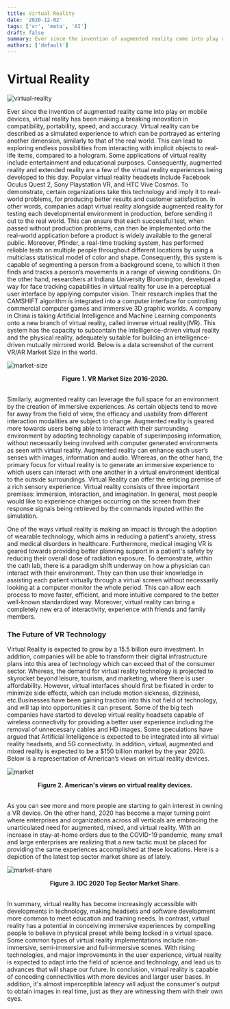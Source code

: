 ```yaml
---
title: Virtual Reality
date: '2020-12-02'
tags: ['vr', 'meta', 'AI']
draft: false
summary: Ever since the invention of augmented reality came into play on mobile devices, virtual reality has been making a breaking innovation in compatibility, portability, speed, and accuracy.
authors: ['default']
---
```


# Virtual Reality

<img
  src="https://firebasestorage.googleapis.com/v0/b/techblog-e0db2.appspot.com/o/pexels-bradley-hook-123335.jpg?alt=media&token=f41cec64-0fdb-48ad-a07a-9f593c608517"
  alt="virtual-reality"
/>
<br />

Ever since the invention of augmented reality came into play on mobile devices, virtual reality has been making a breaking innovation in compatibility, portability, speed, and accuracy. Virtual reality can be described as a simulated experience to which can be portrayed as entering another dimension, similarly to that of the real world. This can lead to exploring endless possibilities from interacting with implicit objects to real-life items, compared to a hologram. Some applications of virtual reality include entertainment and educational purposes. Consequently, augmented reality and extended reality are a few of the virtual reality experiences being developed to this day. Popular virtual reality headsets include Facebook Oculus Quest 2, Sony Playstation VR, and HTC Vive Cosmos. To demonstrate, certain organizations take this technology and imply it to real-world problems, for producing better results and customer satisfaction. In other words, companies adapt virtual reality alongside augmented reality for testing each developmental environment in production, before sending it out to the real world. This can ensure that each successful test, when passed without production problems, can then be implemented onto the real-world application before a product is widely available to the general public. Moreover, Pfinder, a real-time tracking system, has performed reliable tests on multiple people throughout different locations by using a multiclass statistical model of color and shape. Consequently, this system is capable of segmenting a person from a background scene, to which it then finds and tracks a person’s movements in a range of viewing conditions. On the other hand, researchers at Indiana University Bloomington, developed a way for face tracking capabilities in virtual reality for use in a perceptual user interface by applying computer vision. Their research implies that the CAMSHIFT algorithm is integrated into a computer interface for controlling commercial computer games and immersive 3D graphic worlds. A company in China is taking Artificial Intelligence and Machine Learning components onto a new branch of virtual reality, called inverse virtual reality(IVR). This system has the capacity to subcontain the intelligence-driven virtual reality and the physical reality, adequately suitable for building an intelligence-driven mutually mirrored world. Below is a data screenshot of the current VR/AR Market Size in the world.

<img
  src="https://firebasestorage.googleapis.com/v0/b/techblog-e0db2.appspot.com/o/vr2_x8qxdj.png?alt=media&token=f45872ad-0c13-442c-8145-144226cb329c"
  alt="market-size"
/>
<figcaption style="text-align:center; font-weight: bold;">
  Figure 1. VR Market Size 2016-2020.
</figcaption>
<br />

Similarly, augmented reality can leverage the full space for an environment by the creation of immersive experiences. As certain objects tend to move far away from the field of view, the efficacy and usability from different interaction modalities are subject to change. Augmented reality is geared more towards users being able to interact with their surrounding environment by adopting technology capable of superimposing information, without necessarily being involved with computer generated environments as seen with virtual reality. Augmented reality can enhance each user’s senses with images, information and audio. Whereas, on the other hand, the primary focus for virtual reality is to generate an immersive experience to which users can interact with one another in a virtual environment identical to the outside surroundings. Virtual Reality can offer the enticing premise of a rich sensory experience. Virtual reality consists of three important premises: immersion, interaction, and imagination. In general, most people would like to experience changes occurring on the screen from their response signals being retrieved by the commands inputed within the simulation.

One of the ways virtual reality is making an impact is through the adoption of wearable technology, which aims in reducing a patient's anxiety, stress and medical disorders in healthcare. Furthermore, medical imaging VR is geared towards providing better planning support in a patient's safety by reducing their overall dose of radiation exposure. To demonstrate, within the cath lab, there is a paradigm shift underway on how a physician can interact with their environment. They can then use their knowledge in assisting each patient virtually through a virtual screen without necessarily looking at a computer monitor the whole period. This can allow each process to move faster, efficient, and more intuitive compared to the better well-known standardized way. Moreover, virtual reality can bring a completely new era of interactivity, experience with friends and family members.

### The Future of VR Technology

Virtual Reality is expected to grow by a 15.5 billion euro investment. In addition, companies will be able to transform their digital infrastructure plans into this area of technology which can exceed that of the consumer sector. Whereas, the demand for virtual reality technology is projected to skyrocket beyond leisure, tourism, and marketing, where there is user affordability. However, virtual interfaces should first be fixated in order to minimize side effects, which can include motion sickness, dizziness, etc.Businesses have been gaining traction into this hot field of technology, and will tap into opportunities it can present. Some of the big tech companies have started to develop virtual reality headsets capable of wireless connectivity for providing a better user experience including the removal of unnecessary cables and HD images. Some speculations have argued that Artificial Intelligence is expected to be integrated into all virtual reality headsets, and 5G connectivity. In addition, virtual, augmented and mixed reality is expected to be a $150 billion market by the year 2020. Below is a representation of American’s views on virtual reality devices.

<img
  src="https://firebasestorage.googleapis.com/v0/b/techblog-e0db2.appspot.com/o/vr4_slo3t9.jpg?alt=media&token=4ee00080-b722-4af2-bd4a-f8abc6bc5263"
  alt="market"
/>
<figcaption style="text-align: center; font-weight: bold;">
  Figure 2. American's views on virtual reality devices.
</figcaption>
<br />

As you can see more and more people are starting to gain interest in owning a VR device. On the other hand, 2020 has become a major turning point where enterprises and organizations across all verticals are embracing the unarticulated need for augmented, mixed, and virtual reality. With an increase in stay-at-home orders due to the COVID-19 pandemic, many small and large enterprises are realizing that a new tactic must be placed for providing the same experiences accomplished at these locations. Here is a depiction of the latest top sector market share as of lately.

<img
  src="https://firebasestorage.googleapis.com/v0/b/techblog-e0db2.appspot.com/o/vr3_hbjlvs.png?alt=media&token=cad7a286-9b95-412a-b504-862a4262e99e"
  alt="market-share"
/>
<figcaption style="text-align:center; font-weight: bold;">
  Figure 3. IDC 2020 Top Sector Market Share.
</figcaption>
<br />

In summary, virtual reality has become increasingly accessible with developments in technology, making headsets and software development more common to meet education and training needs. In contrast, virtual reality has a potential in conceiving immersive experiences by compelling people to believe in physical preset while being locked in a virtual space. Some common types of virtual reality implementations include non-immersive, semi-immersive and full-immersive scenes. With rising technologies, and major improvements in the user experience, virtual reality is expected to adapt into the field of science and technology, and lead us to advances that will shape our future. In conclusion, virtual reality is capable of conceding connectivities with more devices and larger user bases. In addition, it's almost imperceptible latency will adjust the consumer's output to obtain images in real time, just as they are witnessing them with their own eyes.
